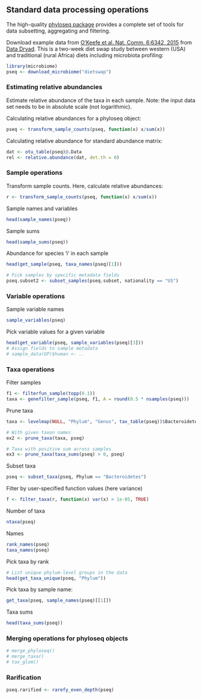 ## Standard data processing operations


The high-quality [phyloseq package](http://joey711.github.io/phyloseq/) provides a complete set of tools for data subsetting, aggregating and filtering.

Download example data from [O'Keefe et al. Nat. Comm. 6:6342, 2015](http://dx.doi.org/10.1038/ncomms7342) from [Data Dryad](http://dx.doi.org/10.5061/dryad.1mn1n). This is a two-week diet swap study between western (USA) and traditional (rural Africa) diets including microbiota profiling:

```r
library(microbiome)
pseq <- download_microbiome("dietswap")
```


### Estimating relative abundancies

Estimate relative abundance of the taxa in each sample. Note: the
input data set needs to be in absolute scale (not logarithmic).


Calculating relative abundances for a phyloseq object:

```r
pseq <- transform_sample_counts(pseq, function(x) x/sum(x))
```


Calculating relative abundance for standard abundance matrix:

```r
dat <- otu_table(pseq)@.Data
rel <- relative.abundance(dat, det.th = 0)
```


### Sample operations

Transform sample counts. Here, calculate relative abundances:

```r
r <- transform_sample_counts(pseq, function(x) x/sum(x))
```

Sample names and variables

```r
head(sample_names(pseq))
```

Sample sums

```r
head(sample_sums(pseq))
```

Abundance for species ‘i’ in each sample

```r
head(get_sample(pseq, taxa_names(pseq)[1]))
```




```r


# Pick samples by specific metadata fields
pseq.subset2 <- subset_samples(pseq.subset, nationality == "US")
```


### Variable operations

Sample variable names

```r
sample_variables(pseq)
```

Pick variable values for a given variable

```r
head(get_variable(pseq, sample_variables(pseq)[3]))
# Assign fields to sample metadata
# sample_data(GP)$human <- ..
```

### Taxa operations


Filter samples

```r
f1 <- filterfun_sample(topp(0.1))
taxa <- genefilter_sample(pseq, f1, A = round(0.5 * nsamples(pseq)))
```

Prune taxa

```r
taxa <- levelmap(NULL, "Phylum", "Genus", tax_table(pseq))$Bacteroidetes

# With given taxon names
ex2 <- prune_taxa(taxa, pseq)

# Taxa with positive sum across samples
ex3 <- prune_taxa(taxa_sums(pseq) > 0, pseq)
```

Subset taxa

```r
pseq <- subset_taxa(pseq, Phylum == "Bacteroidetes")
```


Filter by user-specified function values (here variance)

```r
f <- filter_taxa(r, function(x) var(x) > 1e-05, TRUE)
```

Number of taxa

```r
ntaxa(pseq)
```


Names

```r
rank_names(pseq)
taxa_names(pseq)
```


Pick taxa by rank

```r
# List unique phylum-level groups in the data
head(get_taxa_unique(pseq, "Phylum"))
```

Pick taxa by sample name:

```r
get_taxa(pseq, sample_names(pseq)[[1]])
```


Taxa sums

```r
head(taxa_sums(pseq))
```


### Merging operations for phyloseq objects

```r
# merge_phyloseq()
# merge_taxa()
# tax_glom()
```


### Rarification

```r
pseq.rarified <- rarefy_even_depth(pseq)
```

